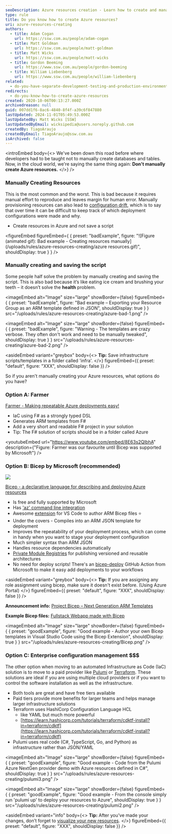```yaml
---
seoDescription: Azure resources creation - Learn how to create and manage Azure resources efficiently with Farmer or Bicep, rather than manual creation.
type: rule
title: Do you know how to create Azure resources?
uri: azure-resources-creating
authors:
  - title: Adam Cogan
    url: https://ssw.com.au/people/adam-cogan
  - title: Matt Goldman
    url: https://ssw.com.au/people/matt-goldman
  - title: Matt Wicks
    url: https://ssw.com.au/people/matt-wicks
  - title: Gordon Beeming
    url: https://www.ssw.com.au/people/gordon-beeming
  - title: William Liebenberg
    url: https://www.ssw.com.au/people/william-liebenberg
related:
  - do-you-have-separate-development-testing-and-production-environments
redirects:
  - do-you-know-how-to-create-azure-resources
created: 2020-10-06T00:13:27.000Z
archivedreason: null
guid: 007dd1f6-8ac6-4840-8f4f-a39c6f847880
lastUpdated: 2024-11-01T05:49:53.000Z
lastUpdatedBy: Matt Wicks [SSW]
lastUpdatedByEmail: wicksipedia@users.noreply.github.com
createdBy: TiagoAraujo
createdByEmail: TiagoAraujo@ssw.com.au
isArchived: false
---
```


<introEmbed
  body={<>
We've been down this road before where developers had to be taught not to manually create databases and tables. Now, in the cloud world, we're saying the same thing again: **Don't manually create Azure resources.**
  </>}
/>
### Manually Creating Resources

This is the most common and the worst. This is bad because it requires manual effort to reproduce and leaves margin for human error. Manually provisioning resources can also lead to [configuration drift](https://learn.microsoft.com/en-us/devops/deliver/what-is-infrastructure-as-code#avoid-manual-configuration-to-enforce-consistency?WT.mc_id=AZ-MVP-33518), which is to say that over time it can be difficult to keep track of which deployment configurations were made and why.

* Create resources in Azure and not save a script

<figureEmbed figureEmbed={ {
  preset: "badExample",
  figure: "![Figure (animated gif): Bad example - Creating resources manually](/uploads/rules/azure-resources-creating/azure resources.gif)",
  shouldDisplay: true
} } />


### Manually creating and saving the script

Some people half solve the problem by manually creating and saving the script. This is also bad because it’s like eating ice cream and brushing your teeth – it doesn’t solve the **health** problem.

<imageEmbed
  alt="Image"
  size="large"
  showBorder={false}
  figureEmbed={ {
    preset: "badExample",
    figure: "Bad example – Exporting your Resource Group as an ARM template defined in JSON",
    shouldDisplay: true
  } }
  src="/uploads/rules/azure-resources-creating/azure-bad-1.png"
/>

<imageEmbed
  alt="Image"
  size="large"
  showBorder={false}
  figureEmbed={ {
    preset: "badExample",
    figure: "Warning - The templates are crazy verbose. They often don't work and need to be manually tweaked",
    shouldDisplay: true
  } }
  src="/uploads/rules/azure-resources-creating/azure-bad-2.png"
/>

<asideEmbed
  variant="greybox"
  body={<>
    **Tip:** Save infrastructure scripts/templates in a folder called 'infra'.
  </>}
  figureEmbed={{
    preset: "default",
    figure: "XXX",
    shouldDisplay: false
  }}
/>

So if you aren't manually creating your Azure resources, what options do you have?

### Option A: Farmer

[Farmer - Making repeatable Azure deployments easy!](https://compositionalit.github.io/farmer/)

* IaC using F# as a strongly typed DSL
* Generates ARM templates from F#
* Add a very short and readable F# project in your solution
* Tip: The F# solution of scripts should be in a folder called Azure

<youtubeEmbed url="https://www.youtube.com/embed/8E63s2QlbhA" description={"Figure: Farmer was our favourite until Bicep was supported by Microsoft"} />

### Option B: Bicep by Microsoft (recommended)

![](/uploads/rules/azure-resources-creating/BicepLogoImage.png)

[Bicep - a declarative language for describing and deploying Azure resources](https://github.com/Azure/bicep)

* Is free and fully supported by Microsoft
* Has ['az' command line integration](https://docs.microsoft.com/en-us/cli/azure/bicep?view=azure-cli-latest&WT.mc_id=AZ-MVP-33518)
* Awesome [extension](https://marketplace.visualstudio.com/items?itemName=ms-azuretools.vscode-bicep) for VS Code to author ARM Bicep files ⭐️
* Under the covers - Compiles into an ARM JSON template for deployment
* Improves the repeatability of your deployment process, which can come in handy when you want to stage your deployment configuration
* Much simpler syntax than ARM JSON
* Handles resource dependencies automatically
* [Private Module Registries](https://docs.microsoft.com/en-us/azure/azure-resource-manager/bicep/private-module-registry?tabs=azure-powershell&WT.mc_id=AZ-MVP-33518) for publishing versioned and reusable architectures
* No need for deploy scripts! There's an [bicep-deploy](https://github.com/Azure/bicep-deploy) GitHub Action from Microsoft to make it easy add deployments to your workflows

<asideEmbed
  variant="greybox"
  body={<>
    **Tip:** If you are assigning any role assignment using bicep, make sure it doesn't exist before. (Using Azure Portal)
  </>}
  figureEmbed={{
    preset: "default",
    figure: "XXX",
    shouldDisplay: false
  }}
/>

**Announcement info:** [Project Bicep – Next Generation ARM Templates](https://devblogs.microsoft.com/devops/project-bicep-next-generation-arm-templates/?WT.mc_id=AZ-MVP-33518)

**Example Bicep files:** [Fullstack Webapp made with Bicep](https://github.com/william-liebenberg/BicepFlex)

<imageEmbed
  alt="Image"
  size="large"
  showBorder={false}
  figureEmbed={ {
    preset: "goodExample",
    figure: "Good example - Author your own Bicep templates in Visual Studio Code using the Bicep Extension",
    shouldDisplay: true
  } }
  src="/uploads/rules/azure-resources-creating/Bicep.png"
/>

### Option C: Enterprise configuration management $$$

The other option when moving to an automated Infrastructure as Code (IaC) solution is to move to a paid provider like [Pulumi](https://www.pulumi.com) or [Terraform](https://registry.terraform.io/providers/hashicorp/azurerm/latest/docs). These solutions are ideal if you are using multiple cloud providers or if you want to control the software installation as well as the infrastructure.

* Both tools are great and have free tiers available
* Paid tiers provide more benefits for larger teams and helps manage larger infrastructure solutions
* Terraform uses HashiCorp Configuration Language HCL
  * like YAML but much more powerful
  * [https://learn.hashicorp.com/tutorials/terraform/cdktf-install?in=terraform/cdktf](https://learn.hashicorp.com/tutorials/terraform/cdktf-install?in=terraform/cdktf)
* Pulumi uses real code (C#, TypeScript, Go, and Python) as infrastructure rather than JSON/YAML

<imageEmbed
  alt="Image"
  size="large"
  showBorder={false}
  figureEmbed={ {
    preset: "goodExample",
    figure: "Good example - Code from the Pulumi Azure NextGen provider demo with Azure resources defined in C#",
    shouldDisplay: true
  } }
  src="/uploads/rules/azure-resources-creating/pulumi3.png"
/>

<imageEmbed
  alt="Image"
  size="large"
  showBorder={false}
  figureEmbed={ {
    preset: "goodExample",
    figure: "Good example - From the console simply run 'pulumi up' to deploy your resources to Azure",
    shouldDisplay: true
  } }
  src="/uploads/rules/azure-resources-creating/pulumi2.png"
/>

<asideEmbed
  variant="info"
  body={<>
    **Tip:** After you’ve made your changes, don’t forget to [visualize your new resources](/azure-resources-visualizing).
  </>}
  figureEmbed={{
    preset: "default",
    figure: "XXX",
    shouldDisplay: false
  }}
/>
